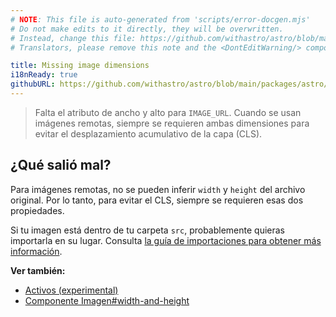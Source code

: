 ```yaml
---
# NOTE: This file is auto-generated from 'scripts/error-docgen.mjs'
# Do not make edits to it directly, they will be overwritten.
# Instead, change this file: https://github.com/withastro/astro/blob/main/packages/astro/src/core/errors/errors-data.ts
# Translators, please remove this note and the <DontEditWarning/> component.

title: Missing image dimensions
i18nReady: true
githubURL: https://github.com/withastro/astro/blob/main/packages/astro/src/core/errors/errors-data.ts
---
```


> Falta el atributo de ancho y alto para `IMAGE_URL`. Cuando se usan imágenes remotas, siempre se requieren ambas dimensiones para evitar el desplazamiento acumulativo de la capa (CLS).

## ¿Qué salió mal?
Para imágenes remotas, no se pueden inferir `width` y `height` del archivo original. Por lo tanto, para evitar el CLS, siempre se requieren esas dos propiedades.

Si tu imagen está dentro de tu carpeta `src`, probablemente quieras importarla en su lugar. Consulta [la guía de importaciones para obtener más información](/es/guides/imports/#otros-recursos).

**Ver también:**
-  [Activos (experimental)](/es/guides/assets/)
-  [Componente Imagen#width-and-height](/es/guides/assets/#width-and-height)
